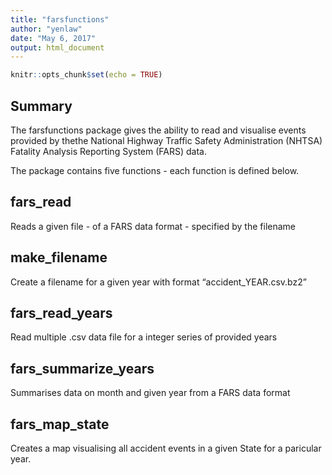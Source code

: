 ```yaml
---
title: "farsfunctions"
author: "yenlaw"
date: "May 6, 2017"
output: html_document
---
```


```r
knitr::opts_chunk$set(echo = TRUE)
```

## Summary

The farsfunctions package gives the ability to read and visualise events provided by thethe National Highway Traffic Safety Administration (NHTSA) Fatality Analysis Reporting System (FARS) data.  

The package contains five functions - each function is defined below.

## fars_read

Reads a given file - of a FARS data format - specified by the filename

## make_filename

Create a filename for a given year with format "accident_YEAR.csv.bz2"

## fars_read_years

Read multiple .csv data file for a integer series of provided years

## fars_summarize_years

Summarises data on month and given year from a FARS data format

## fars_map_state

Creates a map visualising all accident events in a given State for a paricular year.
